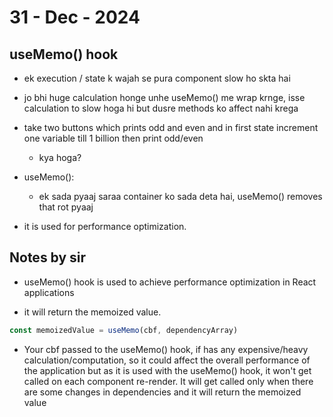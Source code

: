 # 31 - Dec - 2024

## useMemo() hook

- ek execution / state k wajah se pura component slow ho skta hai
- jo bhi huge calculation honge unhe useMemo() me wrap krnge, isse calculation to slow hoga hi but dusre methods ko affect nahi krega
- take two buttons which prints odd and even and in first state increment one variable till 1 billion then print odd/even 
    - kya hoga?

- useMemo():
    - ek sada pyaaj saraa container ko sada deta hai, useMemo() removes that rot pyaaj 

- it is used for performance optimization.

## Notes by sir

- useMemo() hook is used to achieve performance optimization in React applications

- it will return the memoized value.

```jsx
const memoizedValue = useMemo(cbf, dependencyArray)
```
- Your cbf passed to the useMemo() hook, if has any expensive/heavy calculation/computation, so it could affect the overall performance of the application but as it is used with the useMemo() hook, it won't get called on each component re-render. It will get called only when there are some changes in dependencies and it will return the memoized value